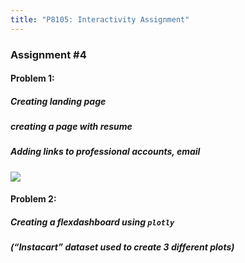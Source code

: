 ```yaml
---
title: "P8105: Interactivity Assignment"
---
```


### Assignment #4

#### Problem 1:
#####  _Creating landing page_
#####  _creating a page with resume_
#####  _Adding links to professional accounts, email_

![](https://dash.plotly.com/assets/images/logo-plotly.png)

#### Problem 2:
##### _Creating a flexdashboard using `plotly`_
##### ("Instacart" dataset used to create 3 different plots)
  
